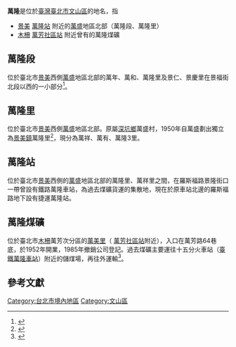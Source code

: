 '''萬隆'''是位於[[臺灣|臺灣]][[臺北市|臺北市]][[文山區|文山區]]的地名，指
* [[景美|景美]] {{rint|taipei|G}} [[萬隆站|萬隆站]] 附近的[[萬盛_(大字)|萬盛]]地區北部（萬隆段、萬隆里）
* [[木柵|木柵]] {{rint|taipei|BR}} [[萬芳社區站|萬芳社區站]] 附近曾有的萬隆煤礦

{{Taiwanese
| hanji = 萬隆
| tsuin = ㄨㄢˋ ㄌㄨㄥˊ
| pinyin = Wànlóng
| wg = Wan⁴-lung²
| holo = Bān-liông
| pfs =  Van-lùng
| formosan = 
| kana = 
}}

== 萬隆段 ==
位於臺北市[[景美|景美]]西側[[萬盛_(大字)|萬盛]]地區北部的萬年、萬和、萬隆里及景仁、景慶里在景福街北段以西的一小部分<ref>{{cite web |title=段籍圖 |url=https://data.gov.tw/dataset/17220 |website=政府資料開放平臺 |access-date=2019-04-14 |archive-date=2020-10-22 |archive-url=https://web.archive.org/web/20201022123908/https://data.gov.tw/dataset/17220 |dead-url=no }}</ref>。

== 萬隆里 ==
位於臺北市[[景美|景美]]西側[[萬盛_(大字)|萬盛]]地區北部。原屬[[深坑鄉|深坑鄉]]萬盛村，1950年自萬盛劃出獨立為[[景美鎮|景美鎮]]萬隆里<ref name="封域篇">{{cite book |title=《臺北市志》卷一 沿革志 封域篇 |date=1988-06 |publisher=[[臺北市文獻委員會|臺北市文獻委員會]] |pages=170-174}}</ref>，現分為萬祥、萬有、萬隆3里。

== 萬隆站 ==
{{main|萬隆站}}
位於臺北市[[景美|景美]]西側的[[萬盛_(大字)|萬盛]]地區北部的萬隆里、萬祥里之間，在羅斯福路景隆街口一帶曾設有鐵路萬隆車站，為過去煤礦貨運的集散地，現在於原車站北邊的羅斯福路地下設有捷運萬隆站。

== 萬隆煤礦 ==
位於臺北市[[木柵|木柵]]萬芳次分區的[[萬芳社區|萬美里]]（{{rint|taipei|BR}} [[萬芳社區站|萬芳社區站]]附近），入口在萬芳路64巷底，於1952年開業，1985年撤銷公司登記。過去煤礦主要運往十五分火車站（[[萬隆站#臺北鐵道十五份乘降場・臺鐵萬隆車站|臺鐵萬隆車站]]）附近的儲煤場，再往外運輸<ref>{{cite web |publisher=Willy Chang |title=1000508-1文山-芳川煤礦、萬隆煤礦 |url=http://ivynimay.blogspot.com/2011/05/1000508-1.html |access-date=2019-04-14 |archive-date=2020-07-12 |archive-url=https://web.archive.org/web/20200712085832/http://ivynimay.blogspot.com/2011/05/1000508-1.html |dead-url=no }}</ref>。

== 參考文獻 ==
<references />

[[Category:台北市境內地區|Category:台北市境內地區]]
[[Category:文山區|Category:文山區]]

{{臺灣地理小作品}}